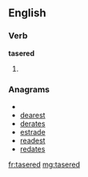 ==English==

===Verb===
'''tasered'''

# {{past of|[[taser]]}}

===Anagrams===
* {{alphagram|adeerst}}
* [[dearest#English|dearest]]
* [[derates#English|derates]]
* [[estrade#English|estrade]]
* [[readest#English|readest]]
* [[redates#English|redates]]

[[fr:tasered]]
[[mg:tasered]]